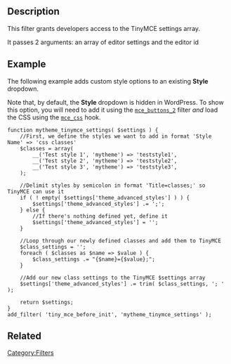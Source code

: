 == Description ==
This filter grants developers access to the TinyMCE settings array.

It passes 2 arguments: an array of editor settings and the editor id

== Example ==
The following example adds custom style options to an existing '''Style''' dropdown. 

Note that, by default, the '''Style''' dropdown is hidden in WordPress. To show this option, you will need to add it using the <tt>[[Plugin_API/Filter_Reference/mce_buttons, mce_buttons_2, mce_buttons_3, mce_buttons_4|mce_buttons_2]]</tt> filter <em>and</em> load the CSS using the <tt>[[Plugin_API/Filter_Reference/mce_css|mce_css]]</tt> hook.
<pre>
function mytheme_tinymce_settings( $settings ) {
	//First, we define the styles we want to add in format 'Style Name' => 'css classes'
	$classes = array(
		__('Test style 1', 'mytheme') => 'teststyle1',
		__('Test style 2', 'mytheme') => 'teststyle2',
		__('Test style 3', 'mytheme') => 'teststyle3',
	);

	//Delimit styles by semicolon in format 'Title=classes;' so TinyMCE can use it
	if ( ! empty( $settings['theme_advanced_styles'] ) ) {
		$settings['theme_advanced_styles'] .= ';';
	} else {
		//If there's nothing defined yet, define it
		$settings['theme_advanced_styles'] = '';
	}

	//Loop through our newly defined classes and add them to TinyMCE
	$class_settings = '';
	foreach ( $classes as $name => $value ) {
		$class_settings .= "{$name}={$value};";
	}

	//Add our new class settings to the TinyMCE $settings array
	$settings['theme_advanced_styles'] .= trim( $class_settings, '; ' );

	return $settings;
}
add_filter( 'tiny_mce_before_init', 'mytheme_tinymce_settings' );
</pre>

== Related ==
{{TinyMCE API}}

[[Category:Filters]]